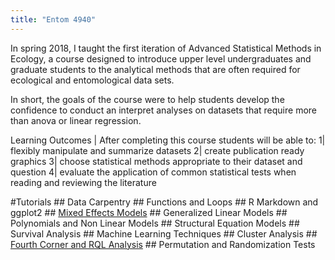 ```yaml
---
title: "Entom 4940"
---
```


In spring 2018, I taught the first iteration of Advanced Statistical Methods in Ecology, a course designed to introduce upper level undergraduates and graduate students to the analytical methods that are often required for ecological and entomological data sets.

In short, the goals of the course were to help students develop the confidence to conduct an interpret analyses on datasets that require more than anova or linear regression.

Learning Outcomes | After completing this course students will be able to:
1| flexibly manipulate and summarize datasets
2| create publication ready graphics
3| choose statistical methods appropriate to their dataset and question
4| evaluate the application of common statistical tests when reading and reviewing the literature

#Tutorials
## Data Carpentry
## Functions and Loops
## R Markdown and ggplot2
## [Mixed Effects Models](http://heather-grab.github.io/Entom-4940/mixed.html)
## Generalized Linear Models
## Polynomials and Non Linear Models
## Structural Equation Models
## Survival Analysis
## Machine Learning Techniques
## Cluster Analysis
## [Fourth Corner and RQL Analysis](http://heather-grab.github.io/Entom-4940/rql.html)
## Permutation and Randomization Tests
